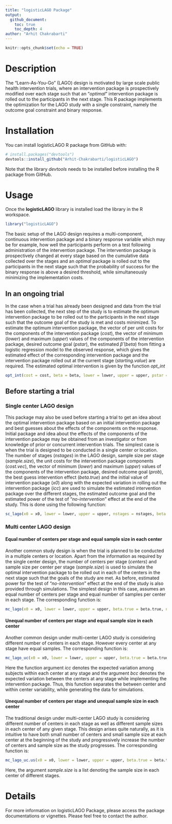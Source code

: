```yaml
---
title: "logisticLAGO Package"
output:
  github_document:
    toc: true
    toc_depth: 4
author: "Arhit Chakrabarti"
---
```


```r
knitr::opts_chunk$set(echo = TRUE)
```

# Description

The "Learn-As-You-Go" (LAGO) design is motivated by large scale public health intervention trials, where an intervention package is prospectively modified over each stage such that an "*optimal*" intervention package is rolled out to the participants in the next stage. This R package implements the optimization for the LAGO study with a single constraint, namely the outcome goal constraint and binary response.

# Installation
You can install logisticLAGO R package from GitHub with:

```r
# install.packages("devtools")
devtools::install_github("Arhit-Chakrabarti/logisticLAGO")
```
Note that the library *devtools* needs to be installed before installing the R package from GitHub. 

# Usage

Once the **logisticLAGO** library is installed load the library in the R workspace.

```r
library("logisticLAGO")
```

The basic setup of the LAGO design requires a multi-component, continuous intervention package and a binary response variable which may be for example, how well the participants perform on a test following administration of the intervention package. The intervention package is prospectively changed at every stage based on the cumulative data collected over the stages and an *optimal* package is rolled out to the participants in the next stage such that the probability of success for the binary response is above a desired threshold, while simultaneously minimizing the implementation costs.

## In an ongoing trial

In the case when a trial has already been designed and data from the trial has been collected, the next step of the study is to estimate the optimum intervention package to be rolled out to the participants in the next stage such that the outcome goal of the study is met and costs minimized. To estimate the optimum intervention package, the vector of per unit costs for the components of the intervention package (*cost*), the vector of minimum (*lower*) and maximum (*upper*) values of the components of the intervention package, desired outcome goal (*pstar*), the estimated $\hat{\beta}$ (*beta*)  from fitting a logistic regression model to the observed response, which gives the estimated effect of the corresponding intervention package and the intervention package rolled out at the current stage (*starting.value*) are required. The estimated optimal intervention is given by the function *opt_int*

```r
opt_int(cost = cost, beta = beta, lower = lower, upper = upper, pstar = pstar, starting.value = starting.value)
```

## Before starting a trial

### Single center LAGO design
This package may also be used before starting a trial to get an idea about the optimal intervention package based on an initial intervention package and best guesses about the effects of the components on the response. Initial package and idea about the effects of the components of the intervention package may be obtained from an investigator or from knowledge of prior or concurrent intervention trials. The simplest case is when the trial is designed to be conducted in a single center or location. The number of stages (*nstages*) in the LAGO design, sample size per stage (*sample.size*), the unit costs for the intervention package components (*cost.vec*), the vector of minimum (*lower*) and maximum (*upper*) values of the components of the intervention package, desired outcome goal (*prob*), the best guess intervention effect (*beta.true*) and the initial value of intervention package (*x0*) along with the expected variation in rolling out the intervention package (*icc*) are used to simulate the estimated intervention package over the different stages, the estimated outcome goal and the estimated power of the test of "*no-intervention*" effect at the end of the study. This is done using the following function:

```r
sc_lago(x0 = x0, lower = lower, upper = upper, nstages = nstages, beta.true = beta.true, sample.size = sample.size, icc = icc, cost.vec = cost.vec, prob = prob)
```

### Multi center LAGO design
#### Equal number of centers per stage and equal sample size in each center
Another common study design is when the trial is planned to be conducted in a multiple centers or location. Apart from the information as required by the single center design, the number of centers per stage (*centers*) and sample size per center per stage (*sample.size*) is used to simulate the optimal intervention package to be rolled out in each of the centers in the next stage such that the goals of the study are met. As before, estimated power for the test of "*no-intervention*" effect at the end of the study is also provided through simulations. The simplest design in this case, assumes an equal number of centers per stage and equal number of samples per center in each stage. The corresponding function is:

```r
mc_lago(x0 = x0, lower = lower, upper = upper, beta.true = beta.true, nstages = nstages, centers = centers, sample.size = sample.size, cost.vec = cost.vec, prob = prob, icc = icc)
```

#### Unequal number of centers per stage and equal sample size in each center
Another common design under multi-center LAGO study is considering different number of centers in each stage. However every center at any stage have equal samples. The corresponding function is:

```r
mc_lago_uc(x0 = x0, lower = lower, upper = upper, beta.true = beta.true, nstages = nstages, centers = centers, sample.size = sample.size, cost.vec = cost.vec, prob = prob, icc = icc, bcc = bcc)
```

Here the function argument *icc* denotes the expected variation among subjects within each center at any stage and the argument *bcc* denotes the expected variation between the centers at any stage while implementing the intervention package. Thus, this function separates the between center and within center variability, while generating the data for simulations.

#### Unequal number of centers per stage and unequal sample size in each center
The traditional design under multi-center LAGO study is considering different number of centers in each stage as well as different sample sizes in each center of any given stage. This design arises quite naturally, as it is intuitive to have both small number of centers and small sample size at each center at the beginning of the study and progressively increase the number of centers and sample size as the study progresses. The corresponding function is:

```r
mc_lago_uc.us(x0 = x0, lower = lower, upper = upper, beta.true = beta.true, nstages = nstages, centers = centers, sample.size = sample.size, cost.vec = cost.vec, prob = prob, icc = icc, bcc = bcc)
```
Here, the argument *sample.size* is a list denoting the sample size in each center of different stages.

# Details

For more information on logisticLAGO Package, please access the package documentations or vignettes. Please feel free to contact the author.

